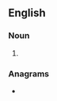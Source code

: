 ==English==

===Noun===
{{head|en|noun plural form}}

# {{plural of|proter|lang=en}}

===Anagrams===
* {{anagrams|en|a=eoprrst|Trosper|perrots|porrets|porters|presort|pretors|reports|sporter|tropers}}